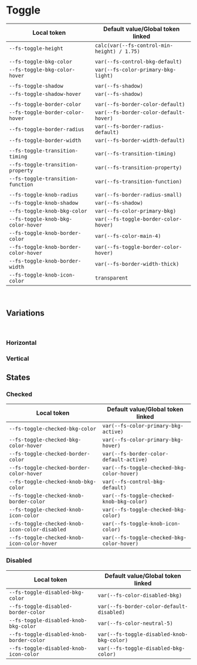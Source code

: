 

# Toggle

<Canvas>
  <Story id="atoms-toggle--horizontal" />
  <Story id="atoms-toggle--vertical" />
</Canvas>

<ArgsTable of={Toggle} />

| Local token                           | Default value/Global token linked           |
| ------------------------------------- | ------------------------------------------- |
| `--fs-toggle-height`                  | `calc(var(--fs-control-min-height) / 1.75)` |
|                                       |                                             |
| `--fs-toggle-bkg-color`               | `var(--fs-control-bkg-default)`             |
| `--fs-toggle-bkg-color-hover`         | `var(--fs-color-primary-bkg-light)`         |
|                                       |                                             |
| `--fs-toggle-shadow`                  | `var(--fs-shadow)`                          |
| `--fs-toggle-shadow-hover`            | `var(--fs-shadow)`                          |
|                                       |                                             |
| `--fs-toggle-border-color`            | `var(--fs-border-color-default)`            |
| `--fs-toggle-border-color-hover`      | `var(--fs-border-color-default-hover)`      |
| `--fs-toggle-border-radius`           | `var(--fs-border-radius-default)`           |
| `--fs-toggle-border-width`            | `var(--fs-border-width-default)`            |
|                                       |                                             |
| `--fs-toggle-transition-timing`       | `var(--fs-transition-timing)`               |
| `--fs-toggle-transition-property`     | `var(--fs-transition-property)`             |
| `--fs-toggle-transition-function`     | `var(--fs-transition-function)`             |
|                                       |                                             |
| `--fs-toggle-knob-radius`             | `var(--fs-border-radius-small)`             |
| `--fs-toggle-knob-shadow`             | `var(--fs-shadow)`                          |
| `--fs-toggle-knob-bkg-color`          | `var(--fs-color-primary-bkg)`               |
| `--fs-toggle-knob-bkg-color-hover`    | `var(--fs-toggle-border-color-hover)`       |
| `--fs-toggle-knob-border-color`       | `var(--fs-color-main-4)`                    |
| `--fs-toggle-knob-border-color-hover` | `var(--fs-toggle-border-color-hover)`       |
| `--fs-toggle-knob-border-width`       | `var(--fs-border-width-thick)`              |
| `--fs-toggle-knob-icon-color`         | `transparent`                               |

<br />

## Variations

<br />

### Horizontal

<Canvas>
  <Story id="atoms-toggle--horizontal" />
</Canvas>

### Vertical

<Canvas>
  <Story id="atoms-toggle--vertical" />
</Canvas>

## States

### Checked

<Canvas>
  <Story id="atoms-toggle--checked" />
</Canvas>

| Local token                                    | Default value/Global token linked          |
| ---------------------------------------------- | ------------------------------------------ |
| `--fs-toggle-checked-bkg-color`                | `var(--fs-color-primary-bkg-active)`       |
| `--fs-toggle-checked-bkg-color-hover`          | `var(--fs-color-primary-bkg-hover)`        |
| `--fs-toggle-checked-border-color`             | `var(--fs-border-color-default-active)`    |
| `--fs-toggle-checked-border-color-hover`       | `var(--fs-toggle-checked-bkg-color-hover)` |
| `--fs-toggle-checked-knob-bkg-color`           | `var(--fs-control-bkg-default)`            |
| `--fs-toggle-checked-knob-border-color`        | `var(--fs-toggle-checked-knob-bkg-color)`  |
| `--fs-toggle-checked-knob-icon-color`          | `var(--fs-toggle-checked-bkg-color)`       |
| `--fs-toggle-checked-knob-icon-color-disabled` | `var(--fs-toggle-knob-icon-color)`         |
| `--fs-toggle-checked-knob-icon-color-hover`    | `var(--fs-toggle-checked-bkg-color-hover)` |

### Disabled

<Canvas>
  <Story id="atoms-toggle--disabled" />
</Canvas>

| Local token                              | Default value/Global token linked          |
| ---------------------------------------- | ------------------------------------------ |
| `--fs-toggle-disabled-bkg-color`         | `var(--fs-color-disabled-bkg)`             |
| `--fs-toggle-disabled-border-color`      | `var(--fs-border-color-default-disabled)`  |
| `--fs-toggle-disabled-knob-bkg-color`    | `var(--fs-color-neutral-5)`                |
| `--fs-toggle-disabled-knob-border-color` | `var(--fs-toggle-disabled-knob-bkg-color)` |
| `--fs-toggle-disabled-knob-icon-color`   | `var(--fs-toggle-disabled-bkg-color)`      |
